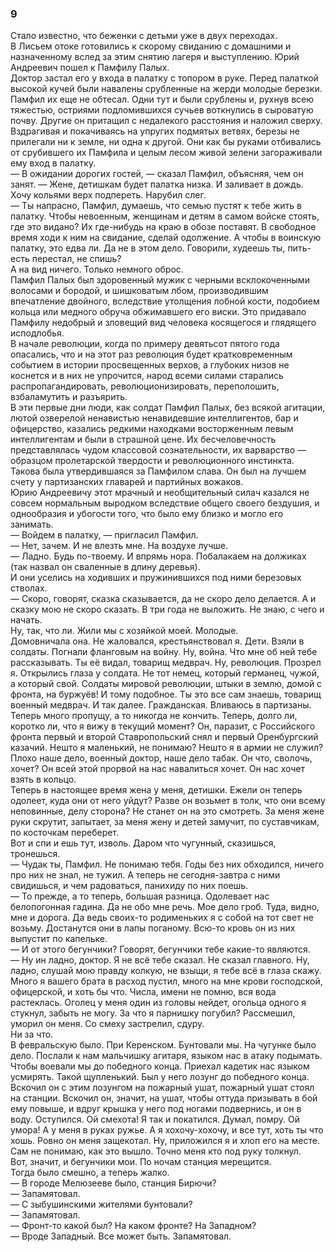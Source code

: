 ### 9 {-}

Стало известно, что беженки с детьми уже в двух переходах.<br/> В Лисьем отоке готовились к скорому свиданию с домашними и назначенному вслед за этим снятию лагеря и выступлению. Юрий Андреевич пошел к Памфилу Палых.<br/> Доктор застал его у входа в палатку с топором в руке. Перед палаткой высокой кучей были навалены срубленные на жерди молодые березки. Памфил их еще не обтесал. Одни тут и были срублены и, рухнув всею тяжестью, остриями подломившихся сучьев воткнулись в сыроватую почву. Другие он притащил с недалекого расстояния и наложил сверху. Вздрагивая и покачиваясь на упругих подмятых ветвях, березы не прилегали ни к земле, ни одна к другой. Они как бы руками отбивались от срубившего их Памфила и целым лесом живой зелени загораживали ему вход в палатку.<br/> — В ожидании дорогих гостей, — сказал Памфил, объясняя, чем он занят. — Жене, детишкам будет палатка низка. И заливает в дождь. Хочу кольями верх подпереть. Нарубил слег.<br/> — Ты напрасно, Памфил, думаешь, что семью пустят к тебе жить в палатку. Чтобы невоенным, женщинам и детям в самом войске стоять, где это видано? Их где-нибудь на краю в обозе поставят. В свободное время ходи к ним на свидание, сделай одолжение. А чтобы в воинскую палатку, это едва ли. Да не в этом дело. Говорили, худеешь ты, пить-есть перестал, не спишь?<br/> А на вид ничего. Только немного оброс.<br/> Памфил Палых был здоровенный мужик с черными всклокоченными волосами и бородой, и шишковатым лбом, производившим впечатление двойного, вследствие утолщения лобной кости, подобием кольца или медного обруча обжимавшего его виски. Это придавало Памфилу недобрый и зловещий вид человека косящегося и глядящего исподлобья.<br/> В начале революции, когда по примеру девятьсот пятого года опасались, что и на этот раз революция будет кратковременным событием в истории просвещенных верхов, а глубоких низов не коснется и в них не упрочится, народ всеми силами старались распропагандировать, революционизировать, переполошить, взбаламутить и разъярить.<br/> В эти первые дни люди, как солдат Памфил Палых, без всякой агитации, лютой озверелой ненавистью ненавидевшие интеллигентов, бар и офицерство, казались редкими находками восторженным левым интеллигентам и были в страшной цене. Их бесчеловечность представлялась чудом классовой сознательности, их варварство — образцом пролетарской твердости и революционного инстинкта. Такова была утвердившаяся за Памфилом слава. Он был на лучшем счету у партизанских главарей и партийных вожаков.<br/> Юрию Андреевичу этот мрачный и необщительный силач казался не совсем нормальным выродком вследствие общего своего бездушия, и однообразия и убогости того, что было ему близко и могло его занимать.<br/> — Войдем в палатку, — пригласил Памфил.<br/> — Нет, зачем. И не влезть мне. На воздухе лучше.<br/> — Ладно. Будь по-твоему. И впрямь нора. Побалакаем на должиках (так назвал он сваленные в длину деревья).<br/> И они уселись на ходивших и пружинившихся под ними березовых стволах.<br/> — Скоро, говорят, сказка сказывается, да не скоро дело делается. А и сказку мою не скоро сказать. В три года не выложить. Не знаю, с чего и начать.<br/> Ну, так, что ли. Жили мы с хозяйкой моей. Молодые.<br/> Домовничала она. Не жаловался, крестьянствовал я. Дети. Взяли в солдаты. Погнали фланговым на войну. Ну, война. Что мне об ней тебе рассказывать. Ты её видал, товарищ медврач. Ну, революция. Прозрел я. Открылись глаза у солдата. Не тот немец, который германец, чужой, а который свой. Солдаты мировой революции, штыки в землю, домой с фронта, на буржуёв! И тому подобное. Ты это все сам знаешь, товарищ военный медврач. И так далее. Гражданская. Вливаюсь в партизаны. Теперь много пропущу, а то никогда не кончить. Теперь, долго ли, коротко ли, что я вижу в текущий момент? Он, паразит, с Российского фронта первый и второй Ставропольский снял и первый Оренбургский казачий. Нешто я маленький, не понимаю? Нешто я в армии не служил? Плохо наше дело, военный доктор, наше дело табак. Он что, сволочь, хочет? Он всей этой прорвой на нас навалиться хочет. Он нас хочет взять в кольцо.<br/> Теперь в настоящее время жена у меня, детишки. Ежели он теперь одолеет, куда они от него уйдут? Разве он возьмет в толк, что они всему неповинные, делу сторона? Не станет он на это смотреть. За меня жене руки скрутит, запытает, за меня жену и детей замучит, по суставчикам, по косточкам переберет.<br/> Вот и спи и ешь тут, изволь. Даром что чугунный, сказишься, тронешься.<br/> — Чудак ты, Памфил. Не понимаю тебя. Годы без них обходился, ничего про них не знал, не тужил. А теперь не сегодня-завтра с ними свидишься, и чем радоваться, панихиду по них поешь.<br/> — То прежде, а то теперь, большая разница. Одолевает нас белопогонная гадина. Да не обо мне речь. Мое дело гроб. Туда, видно, мне и дорога. Да ведь своих-то родименьких я с собой на тот свет не возьму. Достанутся они в лапы поганому. Всю-то кровь он из них выпустит по капельке.<br/> — И от этого бегунчики? Говорят, бегунчики тебе какие-то являются.<br/> — Ну ин ладно, доктор. Я не всё тебе сказал. Не сказал главного. Ну, ладно, слушай мою правду колкую, не взыщи, я тебе всё в глаза скажу.<br/> Много я вашего брата в расход пустил, много на мне крови господской, офицерской, и хоть бы что. Числа, имени не помню, вся вода растеклась. Оголец у меня один из головы нейдет, огольца одного я стукнул, забыть не могу. За что я парнишку погубил? Рассмешил, уморил он меня. Со смеху застрелил, сдуру.<br/> Ни за что.<br/> В февральскую было. При Керенском. Бунтовали мы. На чугунке было дело. Послали к нам мальчишку агитаря, языком нас в атаку подымать. Чтобы воевали мы до победного конца. Приехал кадетик нас языком усмирять. Такой щупленький. Был у него лозунг до победного конца. Вскочил он с этим лозунгом на пожарный ушат, пожарный ушат стоял на станции. Вскочил он, значит, на ушат, чтобы оттуда призывать в бой ему повыше, и вдруг крышка у него под ногами подвернись, и он в воду. Оступился. Ой смехота! Я так и покатился. Думал, помру. Ой умора! А у меня в руках ружье. А я хохочу-хохочу, и все тут, хоть ты что хошь. Ровно он меня защекотал. Ну, приложился я и хлоп его на месте. Сам не понимаю, как это вышло. Точно меня кто под руку толкнул.<br/> Вот, значит, и бегунчики мои. По ночам станция мерещится.<br/> Тогда было смешно, а теперь жалко.<br/> — В городе Мелюзееве было, станция Бирючи?<br/> — Запамятовал.<br/> — С зыбушинскими жителями бунтовали?<br/> — Запамятовал.<br/> — Фронт-то какой был? На каком фронте? На Западном?<br/> — Вроде Западный. Все может быть. Запамятовал.

